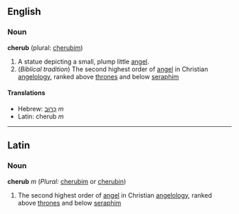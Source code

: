==English==

===Noun===
'''cherub''' (plural: [[cherubim]])

#A statue depicting a small, plump little [[angel]].
#(''Biblical tradition'') The second highest order of [[angel]] in Christian [[angelology]], ranked above [[throne]]s and below [[seraph]]im

====Translations====
*Hebrew: [[כרוב|כְּרוּב]] ''m''
*Latin: cherub ''m''

----

==Latin==
===Noun===
'''cherub''' ''m'' (''Plural:'' [[cherubim]] or [[cherubin]])

#The second highest order of [[angel]] in Christian [[angelology]], ranked above [[throne]]s and below [[seraph]]im